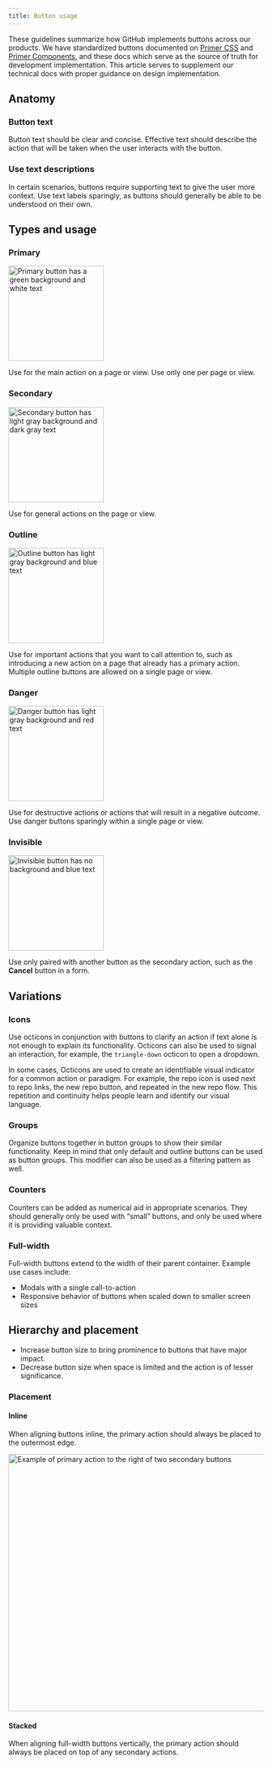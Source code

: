 ```yaml
---
title: Button usage
---
```


<!-- TODO: Change, too many words -->

These guidelines summarize how GitHub implements buttons across our products. We have standardized buttons documented on [Primer CSS](https://primer.style/css/) and [Primer Components](https://primer.style/components), and these docs which serve as the source of truth for development implementation. This article serves to supplement our technical docs with proper guidance on design implementation.

## Anatomy

### Button text

Button text should be clear and concise. Effective text should describe the action that will be taken when the user interacts with the button.

### Use text descriptions

In certain scenarios, buttons require supporting text to give the user more context. Use text labels sparingly, as buttons should generally be able to be understood on their own.

## Types and usage

### Primary

<img width="188" alt="Primary button has a green background and white text" src="https://user-images.githubusercontent.com/10384315/102147130-19a3b700-3e1f-11eb-8581-3b58b053dadd.png">

Use for the main action on a page or view. Use only one per page or view.

### Secondary

<img width="188" alt="Secondary button has light gray background and dark gray text" src="https://user-images.githubusercontent.com/10384315/102147132-19a3b700-3e1f-11eb-9cc9-0c7a6fdb8e4a.png">

Use for general actions on the page or view.

### Outline

<img width="188" alt="Outline button has light gray background and blue text" src="https://user-images.githubusercontent.com/10384315/102147129-19a3b700-3e1f-11eb-94b7-941c140701e3.png">

Use for important actions that you want to call attention to, such as introducing a new action on a page that already has a primary action. Multiple outline buttons are allowed on a single page or view.

### Danger

<img width="188" alt="Danger button has light gray background and red text" src="https://user-images.githubusercontent.com/10384315/102147125-18728a00-3e1f-11eb-9298-4376aba290cf.png">

Use for destructive actions or actions that will result in a negative outcome. Use danger buttons sparingly within a single page or view.

### Invisible

<img width="188" alt="Invisible button has no background and blue text" src="https://user-images.githubusercontent.com/10384315/102147126-190b2080-3e1f-11eb-82c0-c70c3d8d4e7d.png">

Use only paired with another button as the secondary action, such as the **Cancel** button in a form.

## Variations

### Icons

Use octicons in conjunction with buttons to clarify an action if text alone is not enough to explain its functionality. Octicons can also be used to signal an interaction, for example, the `triangle-down` octicon to open a dropdown.

In some cases, Octicons are used to create an identifiable visual indicator for a common action or paradigm. For example, the repo icon is used next to repo links, the new repo button, and repeated in the new repo flow. This repetition and continuity helps people learn and identify our visual language.

### Groups

Organize buttons together in button groups to show their similar functionality. Keep in mind that only default and outline buttons can be used as button groups. This modifier can also be used as a filtering pattern as well.

### Counters

Counters can be added as numerical aid in appropriate scenarios. They should generally only be used with “small” buttons, and only be used where it is providing valuable context.

### Full-width

Full-width buttons extend to the width of their parent container. Example use cases include:

- Modals with a single call-to-action
- Responsive behavior of buttons when scaled down to smaller screen sizes

## Hierarchy and placement

<!-- TODO: Can be a do/don't. Remove headings -->

<!-- ### Use size to modify button hierarchy -->

- Increase button size to bring prominence to buttons that have major impact.
- Decrease button size when space is limited and the action is of lesser significance.

### Placement

#### Inline

When aligning buttons inline, the primary action should always be placed to the outermost edge.

<img width="508" alt="Example of primary action to the right of two secondary buttons" src="https://user-images.githubusercontent.com/10384315/102150666-fcbeb200-3e25-11eb-9a64-09195db9ecee.png">

#### Stacked

When aligning full-width buttons vertically, the primary action should always be placed on top of any secondary actions.
